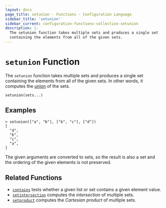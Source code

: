 ```yaml
---
layout: docs
page_title: setunion - Functions - Configuration Language
sidebar_title: 'setunion'
sidebar_current: configuration-functions-collection-setunion
description: |-
  The setunion function takes multiple sets and produces a single set
  containing the elements from all of the given sets.
---
```


# `setunion` Function

The `setunion` function takes multiple sets and produces a single set
containing the elements from all of the given sets. In other words, it
computes the [union](<https://en.wikipedia.org/wiki/Union_(set_theory)>) of
the sets.

```hcl
setunion(sets...)
```

## Examples

```shell
> setunion(["a", "b"], ["b", "c"], ["d"])
[
  "d",
  "b",
  "c",
  "a",
]
```

The given arguments are converted to sets, so the result is also a set and
the ordering of the given elements is not preserved.

## Related Functions

- [`contains`](/docs/from-1.5/functions/collection/contains) tests whether a given list or set contains
  a given element value.
- [`setintersection`](/docs/from-1.5/functions/collection/setintersection) computes the _intersection_ of
  multiple sets.
- [`setproduct`](/docs/from-1.5/functions/collection/setproduct) computes the _Cartesian product_ of multiple
  sets.

